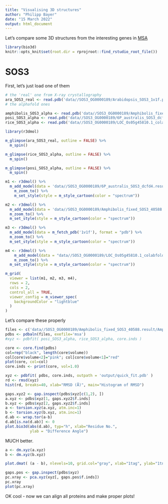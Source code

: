---
title: "Visualising 3D structures"
author: "Philipp Bayer"
date: "15 March 2022"
output: html_document
---

Let's compare some 3D structures from the interesting genes in [MSA](MSA.html)

```{r message=FALSE, warning=FALSE}
library(bio3d)
knitr::opts_knit$set(root.dir = rprojroot::find_rstudio_root_file())

```

# SOS3

First, let's just load one of them 
```{r}
# the 'real' one from X-ray crystallography
ara_SOS3_real <- read.pdb('data//SOS3_OG0000189/Arabidopsis_SOS3_1v1f.pdb')
# the alphafold ones

amphibolis_SOS3_alpha <- read.pdb('data//SOS3_OG0000189/Amphibolis_fixed_SOS3_40588.result/Amphibolis_fixed_SOS3_40588_unrelaxed_rank_1_model_4.pdb')
posi_SOS3_alpha <- read.pdb('data//SOS3_OG0000189/6P_australis_SOS3_dcfd4.result/6P_australis_SOS3_dcfd4_unrelaxed_rank_1_model_1.pdb')
rice_SOS3_alpha <- read.pdb('data//SOS3_OG0000189/LOC_Os05g45810.1_colabfold_test_77dbc.result/test_77dbc_unrelaxed_rank_1_model_4.pdb')
```

```{r}
library(r3dmol)

m_glimpse(ara_SOS3_real, outline = FALSE) %>% 
  m_spin()
```

```{r}
m_glimpse(rice_SOS3_alpha, outline = FALSE) %>% 
  m_spin()
```

```{r}
m_glimpse(posi_SOS3_alpha, outline = FALSE) %>% 
  m_spin()
```


```{r}
m1 <- r3dmol() %>%
  m_add_model(data = 'data//SOS3_OG0000189/6P_australis_SOS3_dcfd4.result/6P_australis_SOS3_dcfd4_unrelaxed_rank_1_model_1.pdb', format = "pdb") %>% 
    m_zoom_to() %>% 
    m_set_style(style = m_style_cartoon(color = "spectrum"))

m2 <- r3dmol() %>%
  m_add_model(data = 'data//SOS3_OG0000189/Amphibolis_fixed_SOS3_40588.result/Amphibolis_fixed_SOS3_40588_unrelaxed_rank_1_model_4.pdb', format = "pdb") %>%
  m_zoom_to() %>% 
  m_set_style(style = m_style_cartoon(color = "spectrum"))

m3 <- r3dmol() %>%
  m_add_model(data = m_fetch_pdb('1v1f'), format = "pdb") %>%
  m_zoom_to() %>% 
  m_set_style(style = m_style_cartoon(color = "spectrum"))

m4 <- r3dmol() %>%
    m_add_model(data = "data//SOS3_OG0000189/LOC_Os05g45810.1_colabfold_test_77dbc.result/test_77dbc_unrelaxed_rank_1_model_4.pdb", format = "pdb") %>%
    m_zoom_to() %>% 
  m_set_style(style = m_style_cartoon(color = "spectrum"))

m_grid(
  viewer = list(m1, m2, m3, m4),
  rows = 2,
  cols = 2,
  control_all = TRUE,
  viewer_config = m_viewer_spec(
    backgroundColor = "lightblue"
  )
)
```


Let's compare these properly

```{r}
files <- c('data//SOS3_OG0000189/Amphibolis_fixed_SOS3_40588.result/Amphibolis_fixed_SOS3_40588_unrelaxed_rank_1_model_4.pdb','data//SOS3_OG0000189/6P_australis_SOS3_dcfd4.result/6P_australis_SOS3_dcfd4_unrelaxed_rank_1_model_1.pdb')
pdbs <- pdbaln(files, exefile='msa')
#xyz <- pdbfit( posi_SOS3_alpha, rice_SOS3_alpha, core.inds )
```

```{r}
core <- core.find(pdbs)
col=rep("black", length(core$volume))
col[core$volume<2]="pink"; col[core$volume<1]="red"
plot(core, col=col)
core.inds <- print(core, vol=1.0)
```

```{r}
xyz <- pdbfit( pdbs, core.inds, outpath = 'output/quick_fit.pdb' )
rd <- rmsd(xyz)
hist(rd, breaks=40, xlab="RMSD (Å)", main="Histogram of RMSD")
```

```{r}
gaps.xyz2 <- gap.inspect(pdbs$xyz[c(1,2), ])
a.xyz <- pdbs$xyz[1, gaps.xyz2$f.inds]
b.xyz <- pdbs$xyz[2, gaps.xyz2$f.inds]
a <- torsion.xyz(a.xyz, atm.inc=1)
b <- torsion.xyz(b.xyz, atm.inc=1)
d.ab <- wrap.tor(a-b)
d.ab[is.na(d.ab)] <- 0
plot.bio3d(abs(d.ab), typ="h", xlab="Residue No.", 
           ylab = "Difference Angle")
```

MUCH better.
```{r}
a <- dm.xyz(a.xyz)
b <- dm.xyz(b.xyz)

plot.dmat( (a - b), nlevels=10, grid.col="gray", xlab="1tag", ylab="1tnd")
```

```{r}
gaps.pos <- gap.inspect(pdbs$xyz)
pc.xray <- pca.xyz(xyz[, gaps.pos$f.inds])
pc.xray
plot(pc.xray)
```


OK cool - now we can align all proteins and make proper plots!



